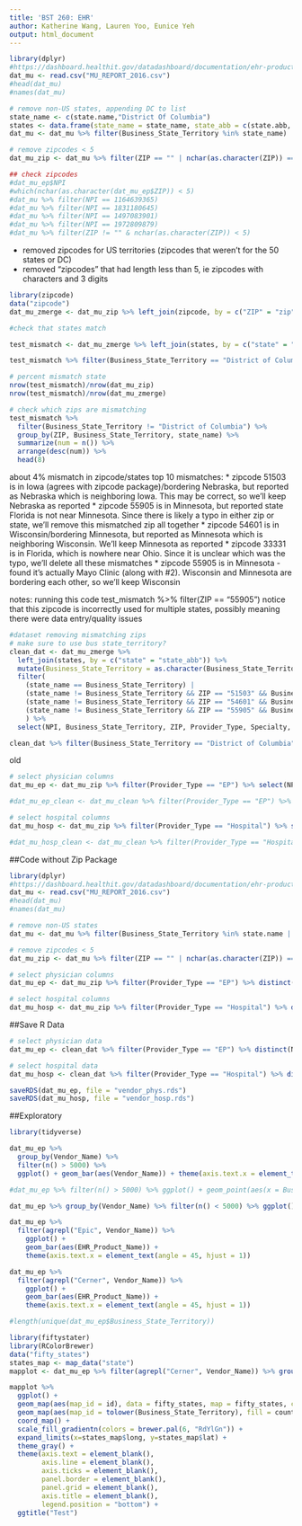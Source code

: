 ```yaml
---
title: 'BST 260: EHR'
author: Katherine Wang, Lauren Yoo, Eunice Yeh
output: html_document
---
```



```r
library(dplyr)
#https://dashboard.healthit.gov/datadashboard/documentation/ehr-products-mu-attestation-data-documentation.php
dat_mu <- read.csv("MU_REPORT_2016.csv")
#head(dat_mu)
#names(dat_mu)

# remove non-US states, appending DC to list
state_name <- c(state.name,"District Of Columbia")
states <- data.frame(state_name = state_name, state_abb = c(state.abb, "DC"))
dat_mu <- dat_mu %>% filter(Business_State_Territory %in% state_name)

# remove zipcodes < 5
dat_mu_zip <- dat_mu %>% filter(ZIP == "" | nchar(as.character(ZIP)) == 5)

## check zipcodes
#dat_mu_ep$NPI
#which(nchar(as.character(dat_mu_ep$ZIP)) < 5)
#dat_mu %>% filter(NPI == 1164639365)
#dat_mu %>% filter(NPI == 1831180645)
#dat_mu %>% filter(NPI == 1497083901)
#dat_mu %>% filter(NPI == 1972809879)
#dat_mu %>% filter(ZIP != "" & nchar(as.character(ZIP)) < 5)
```
* removed zipcodes for US territories (zipcodes that weren't for the 50 states or DC)
* removed "zipcodes" that had length less than 5, ie zipcodes with characters and 3 digits


```r
library(zipcode)
data("zipcode")
dat_mu_zmerge <- dat_mu_zip %>% left_join(zipcode, by = c("ZIP" = "zip"))

#check that states match

test_mismatch <- dat_mu_zmerge %>% left_join(states, by = c("state" = "state_abb")) %>% mutate(Business_State_Territory = as.character(Business_State_Territory)) %>% filter(state_name != Business_State_Territory)

test_mismatch %>% filter(Business_State_Territory == "District of Columbia")

# percent mismatch state
nrow(test_mismatch)/nrow(dat_mu_zip)
nrow(test_mismatch)/nrow(dat_mu_zmerge)

# check which zips are mismatching
test_mismatch %>% 
  filter(Business_State_Territory != "District of Columbia") %>% 
  group_by(ZIP, Business_State_Territory, state_name) %>% 
  summarize(num = n()) %>% 
  arrange(desc(num)) %>% 
  head(8)

```
about 4% mismatch in zipcode/states
top 10 mismatches:
* zipcode 51503 is in Iowa (agrees with zipcode package)/bordering Nebraska, but reported as Nebraska which is neighboring Iowa. This may be correct, so we'll keep Nebraska as reported
* zipcode 55905 is in Minnesota, but reported state Florida is not near Minnesota. Since there is likely a typo in either zip or state, we'll remove this mismatched zip all together
* zipcode 54601 is in Wisconsin/bordering Minnesota, but reported as Minnesota which is neighboring Wisconsin. We'll keep Minnesota as reported
* zipcode 33331 is in Florida, which is nowhere near Ohio. Since it is unclear which was the typo, we'll delete all these mismatches
* zipcode 55905 is in Minnesota - found it's actually Mayo Clinic (along with #2). Wisconsin and Minnesota are bordering each other, so we'll keep Wisconsin


notes: 
running this code test_mismatch %>% filter(ZIP == "55905")
notice that this zipcode is incorrectly used for multiple states, possibly meaning there were data entry/quality issues

```r
#dataset removing mismatching zips
# make sure to use bus state_territory?
clean_dat <- dat_mu_zmerge %>%
  left_join(states, by = c("state" = "state_abb")) %>% 
  mutate(Business_State_Territory = as.character(Business_State_Territory)) %>%
  filter(
    (state_name == Business_State_Territory) | 
    (state_name != Business_State_Territory && ZIP == "51503" && Business_State_Territory == "Nebraska") |
    (state_name != Business_State_Territory && ZIP == "54601" && Business_State_Territory == "Minnesota") |
    (state_name != Business_State_Territory && ZIP == "55905" && Business_State_Territory == "Wisconsin")
    ) %>% 
  select(NPI, Business_State_Territory, ZIP, Provider_Type, Specialty, Program_Type, Provider_Stage_Number, Vendor_Name, EHR_Product_Name, Product_Classification, Product_Setting)

clean_dat %>% filter(Business_State_Territory == "District of Columbia")
```


old
```r
# select physician columns
dat_mu_ep <- dat_mu_zip %>% filter(Provider_Type == "EP") %>% select(NPI, Business_State_Territory, ZIP, Specialty, Program_Type, Provider_Stage_Number, Vendor_Name, EHR_Product_Name, Product_Classification, Product_Setting)

#dat_mu_ep_clean <- dat_mu_clean %>% filter(Provider_Type == "EP") %>% select(NPI, city, state, ZIP, longitude, latitude, Specialty, Program_Type, Provider_Stage_Number, Vendor_Name, EHR_Product_Name, Product_Classification, Product_Setting)

# select hospital columns
dat_mu_hosp <- dat_mu_zip %>% filter(Provider_Type == "Hospital") %>% select(NPI, CCN, Business_State_Territory, ZIP, Hospital_Type, Program_Type, Provider_Stage_Number, Vendor_Name, EHR_Product_Name, Product_Classification, Product_Setting)

#dat_mu_hosp_clean <- dat_mu_clean %>% filter(Provider_Type == "Hospital") %>% select(NPI, city, state, ZIP, longitude, latitude, Specialty, Program_Type, Provider_Stage_Number, Vendor_Name, EHR_Product_Name, Product_Classification, Product_Setting)

```

##Code without Zip Package
```r
library(dplyr)
#https://dashboard.healthit.gov/datadashboard/documentation/ehr-products-mu-attestation-data-documentation.php
dat_mu <- read.csv("MU_REPORT_2016.csv")
#head(dat_mu)
#names(dat_mu)

# remove non-US states
dat_mu <- dat_mu %>% filter(Business_State_Territory %in% state.name |   Business_State_Territory == "District Of Columbia")

# remove zipcodes < 5
dat_mu_zip <- dat_mu %>% filter(ZIP == "" | nchar(as.character(ZIP)) == 5)

# select physician columns
dat_mu_ep <- dat_mu_zip %>% filter(Provider_Type == "EP") %>% distinct(NPI, Business_State_Territory, ZIP, Specialty, Program_Type, Provider_Stage_Number, Vendor_Name, EHR_Product_Name, Product_Classification, Product_Setting)

# select hospital columns
dat_mu_hosp <- dat_mu_zip %>% filter(Provider_Type == "Hospital") %>% distinct(NPI, CCN, Business_State_Territory, ZIP, Hospital_Type, Program_Type, Provider_Stage_Number, Vendor_Name, EHR_Product_Name, Product_Classification, Product_Setting)## %>% select(NPI, CCN, Business_State_Territory, ZIP, Hospital_Type, Program_Type, Provider_Stage_Number, Vendor_Name, EHR_Product_Name, Product_Classification, Product_Setting)
```



##Save R Data
```r
# select physician data
dat_mu_ep <- clean_dat %>% filter(Provider_Type == "EP") %>% distinct(NPI, Business_State_Territory, ZIP, Specialty, Program_Type, Provider_Stage_Number, Vendor_Name, EHR_Product_Name, Product_Classification, Product_Setting)

# select hospital data
dat_mu_hosp <- clean_dat %>% filter(Provider_Type == "Hospital") %>% distinct(CCN, Business_State_Territory, ZIP, Hospital_Type, Program_Type, Provider_Stage_Number, Vendor_Name, EHR_Product_Name, Product_Classification, Product_Setting)

saveRDS(dat_mu_ep, file = "vendor_phys.rds")
saveRDS(dat_mu_hosp, file = "vendor_hosp.rds")
```

##Exploratory
```r
library(tidyverse)

dat_mu_ep %>% 
  group_by(Vendor_Name) %>% 
  filter(n() > 5000) %>% 
  ggplot() + geom_bar(aes(Vendor_Name)) + theme(axis.text.x = element_text(angle = 90, hjust = 1))

#dat_mu_ep %>% filter(n() > 5000) %>% ggplot() + geom_point(aes(x = Business_State_Territory, y = Vendor_Name, color = Vendor_Name))

dat_mu_ep %>% group_by(Vendor_Name) %>% filter(n() < 5000) %>% ggplot() + geom_bar(aes(Vendor_Name))

dat_mu_ep %>% 
  filter(agrepl("Epic", Vendor_Name)) %>% 
    ggplot() + 
    geom_bar(aes(EHR_Product_Name)) + 
    theme(axis.text.x = element_text(angle = 45, hjust = 1))

dat_mu_ep %>% 
  filter(agrepl("Cerner", Vendor_Name)) %>% 
    ggplot() + 
    geom_bar(aes(EHR_Product_Name)) + 
    theme(axis.text.x = element_text(angle = 45, hjust = 1))

#length(unique(dat_mu_ep$Business_State_Territory))

library(fiftystater)
library(RColorBrewer)
data("fifty_states")
states_map <- map_data("state")
mapplot <- dat_mu_ep %>% filter(agrepl("Cerner", Vendor_Name)) %>% group_by(Business_State_Territory) %>% summarize(count = n()) 

mapplot %>% 
  ggplot() +
  geom_map(aes(map_id = id), data = fifty_states, map = fifty_states, color="grey50", fill="grey90") +
  geom_map(aes(map_id = tolower(Business_State_Territory), fill = count), map = fifty_states, color="grey50") +
  coord_map() +
  scale_fill_gradientn(colors = brewer.pal(6, "RdYlGn")) +
  expand_limits(x=states_map$long, y=states_map$lat) +
  theme_gray() +
  theme(axis.text = element_blank(), 
        axis.line = element_blank(), 
        axis.ticks = element_blank(), 
        panel.border = element_blank(), 
        panel.grid = element_blank(), 
        axis.title = element_blank(),
        legend.position = "bottom") +
  ggtitle("Test")
```